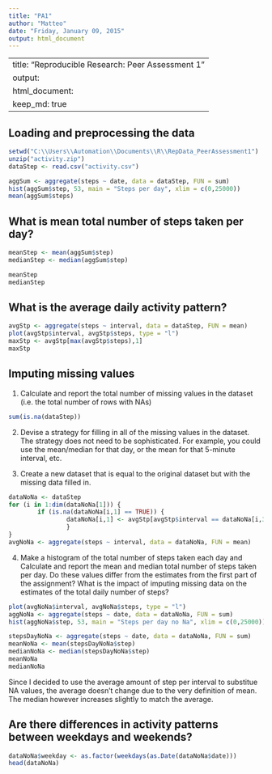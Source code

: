 ```yaml
---
title: "PA1"
author: "Matteo"
date: "Friday, January 09, 2015"
output: html_document
---
```


---
title: "Reproducible Research: Peer Assessment 1"
output: 
  html_document:
    keep_md: true
---


## Loading and preprocessing the data

``` r
setwd("C:\\Users\\Automation\\Documents\\R\\RepData_PeerAssessment1")
unzip("activity.zip")
dataStep <- read.csv("activity.csv")

aggSum <- aggregate(steps ~ date, data = dataStep, FUN = sum)
hist(aggSum$step, 53, main = "Steps per day", xlim = c(0,25000))
mean(aggSum$steps)

```


## What is mean total number of steps taken per day?
``` r
meanStep <- mean(aggSum$step)
medianStep <- median(aggSum$step)

meanStep
medianStep
```


## What is the average daily activity pattern?
``` r
avgStp <- aggregate(steps ~ interval, data = dataStep, FUN = mean)
plot(avgStp$interval, avgStp$steps, type = "l")
maxStp <- avgStp[max(avgStp$steps),1]
maxStp
```

## Imputing missing values
1. Calculate and report the total number of missing values in the dataset
(i.e. the total number of rows with NAs)
``` r
sum(is.na(dataStep))

```

2. Devise a strategy for filling in all of the missing values in the dataset. The
strategy does not need to be sophisticated. For example, you could use
the mean/median for that day, or the mean for that 5-minute interval, etc.


3. Create a new dataset that is equal to the original dataset but with the
missing data filled in.
``` r
dataNoNa <- dataStep
for (i in 1:dim(dataNoNa[1])) {
        if (is.na(dataNoNa[i,1] == TRUE)) {
                dataNoNa[i,1] <- avgStp[avgStp$interval == dataNoNa[i,3],2]
                }
}
avgNoNa <- aggregate(steps ~ interval, data = dataNoNa, FUN = mean)
```

4. Make a histogram of the total number of steps taken each day and Calculate
and report the mean and median total number of steps taken per day. Do
these values differ from the estimates from the first part of the assignment?
What is the impact of imputing missing data on the estimates of the total
daily number of steps?
```r
plot(avgNoNa$interval, avgNoNa$steps, type = "l")
aggNoNa <- aggregate(steps ~ date, data = dataNoNa, FUN = sum)
hist(aggNoNa$step, 53, main = "Steps per day no Na", xlim = c(0,25000))

stepsDayNoNa <- aggregate(steps ~ date, data = dataNoNa, FUN = sum)
meanNoNa <- mean(stepsDayNoNa$step)
medianNoNa <- median(stepsDayNoNa$step)
meanNoNa
medianNoNa

```


Since I decided to use the average amount of step per interval to substitue NA 
values, the average doesn't change due to the very definition of mean. The 
median however increases slightly to match the average.  

## Are there differences in activity patterns between weekdays and weekends?
```r
dataNoNa$weekday <- as.factor(weekdays(as.Date(dataNoNa$date)))
head(dataNoNa)
```